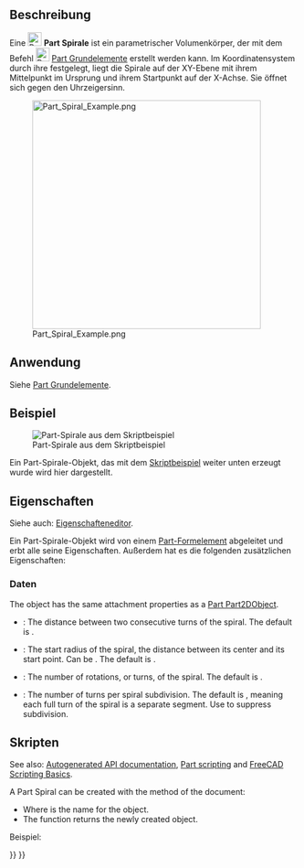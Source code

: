 <languages/>

{{Docnav/de
|[[Part_Helix/de|Helix]]
|[[Part_Circle/de|Kreis]]
|[[Part_Workbench/de|Part]]
|IconL=Part_Helix.svg
|IconR=Part_Circle.svg
|IconC=Workbench_Part.svg
}}

{{GuiCommand/de
|Name=Part Spiral
|Name/de=Part Spirale
|MenuLocation=Formteil → [[Part_Primitives/de|Grundkörper erstellen...]] → Spirale
|Workbenches=[[Part_Workbench/de|Part]], [[OpenSCAD_Workbench/de|OpenSCAD]]
|Version=0.14
|SeeAlso=[[Part_Primitives/de|Part Grundelemente]]
}}

== Beschreibung ==

Eine [[Image:Part_Spiral.svg|24px]] '''Part Spirale''' ist ein parametrischer Volumenkörper, der mit dem Befehl [[Image:Part_Primitives.svg|24px]] [[Part_Primitives/de|Part Grundelemente]] erstellt werden kann. Im Koordinatensystem durch ihre {{PropertyData/de|Placement}} festgelegt, liegt die Spirale auf der XY-Ebene mit ihrem Mittelpunkt im Ursprung und ihrem Startpunkt auf der X-Achse. Sie öffnet sich gegen den Uhrzeigersinn.

[[Image:Part_Spiral_Example.png|400px]]

== Anwendung ==

Siehe [[Part_Primitives/de#Anwendung|Part Grundelemente]].

==Beispiel==

[[Image:Part_Spiral_Scripting_Example.png|thumb|Part-Spirale aus dem Skriptbeispiel]]

Ein Part-Spirale-Objekt, das mit dem [[#Skripten|Skriptbeispiel]] weiter unten erzeugt wurde wird hier dargestellt.

==Eigenschaften==

Siehe auch: [[Property_editor/de|Eigenschafteneditor]].

Ein Part-Spirale-Objekt wird von einem [[Part_Feature/de|Part-Formelement]] abgeleitet und erbt alle seine Eigenschaften. Außerdem hat es die folgenden zusätzlichen Eigenschaften:

===Daten===

{{TitleProperty|Attachment}}

The object has the same attachment properties as a [[Part_Part2DObject#Data|Part Part2DObject]].

{{TitleProperty|Spiral}}

* {{PropertyData|Growth|Length}}: The distance between two consecutive turns of the spiral. The default is {{Value|1mm}}.
* {{PropertyData|Radius|Length}}: The start radius of the spiral, the distance between its center and its start point. Can be {{Value|0mm}}. The default is {{Value|1mm}}.
* {{PropertyData|Rotations|QuantityConstraint}}: The number of rotations, or turns, of the spiral. The default is {{Value|2}}.
* {{PropertyData|Segment Length|QuantityConstraint}}: The number of turns per spiral subdivision. The default is {{Value|1}}, meaning each full turn of the spiral is a separate segment. Use {{Value|0}} to suppress subdivision.

==Skripten==

See also: [https://freecad.github.io/SourceDoc/ Autogenerated API documentation], [[Part_scripting|Part scripting]] and [[FreeCAD_Scripting_Basics|FreeCAD Scripting Basics]].

A Part Spiral can be created with the {{Incode|addObject()}} method of the document:

{{Code|code=
spiral = FreeCAD.ActiveDocument.addObject("Part::Spiral", "mySpiral")
}}

* Where {{Incode|"mySpiral"}} is the name for the object.
* The function returns the newly created object.

Beispiel:

{{Code|code=
import FreeCAD as App

doc = App.activeDocument()

spiral = doc.addObject("Part::Spiral", "mySpiral")
spiral.Growth = 2
spiral.Radius = 3
spiral.Rotations = 4
spiral.Placement = App.Placement(App.Vector(1, 2, 3), App.Rotation(75, 60, 30))

doc.recompute()
}}


{{Docnav/de
|[[Part_Helix/de|Helix]]
|[[Part_Circle/de|Kreis]]
|[[Part_Workbench/de|Part]]
|IconL=Part_Helix.svg
|IconR=Part_Circle.svg
|IconC=Workbench_Part.svg
}}

{{Part_Tools_navi{{#translation:}}}}
{{Userdocnavi{{#translation:}}}}